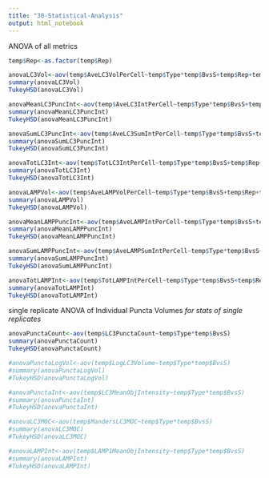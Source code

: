 ```yaml
---
title: "30-Statistical-Analysis"
output: html_notebook
---
```


ANOVA of all metrics

```r
temp$Rep<-as.factor(temp$Rep)

anovaLC3Vol<-aov(temp$AveLC3VolPerCell~temp$Type*temp$BvsS+temp$Rep+temp$Rep:temp$Type)
summary(anovaLC3Vol)
TukeyHSD(anovaLC3Vol)

anovaMeanLC3PuncInt<-aov(temp$AveLC3IntPerCell~temp$Type*temp$BvsS+temp$Rep+temp$Rep:temp$Type)
summary(anovaMeanLC3PuncInt)
TukeyHSD(anovaMeanLC3PuncInt)

anovaSumLC3PuncInt<-aov(temp$AveLC3SumIntPerCell~temp$Type*temp$BvsS+temp$Rep+temp$Rep:temp$Type)
summary(anovaSumLC3PuncInt)
TukeyHSD(anovaSumLC3PuncInt)

anovaTotLC3Int<-aov(temp$TotLC3IntPerCell~temp$Type*temp$BvsS+temp$Rep+temp$Rep:temp$Type)
summary(anovaTotLC3Int)
TukeyHSD(anovaTotLC3Int)

anovaLAMPVol<-aov(temp$AveLAMPVolPerCell~temp$Type*temp$BvsS+temp$Rep+temp$Rep:temp$Type)
summary(anovaLAMPVol)
TukeyHSD(anovaLAMPVol)

anovaMeanLAMPPuncInt<-aov(temp$AveLAMPIntPerCell~temp$Type*temp$BvsS+temp$Rep+temp$Rep:temp$Type)
summary(anovaMeanLAMPPuncInt)
TukeyHSD(anovaMeanLAMPPuncInt)

anovaSumLAMPPuncInt<-aov(temp$AveLAMPSumIntPerCell~temp$Type*temp$BvsS+temp$Rep+temp$Rep:temp$Type)
summary(anovaSumLAMPPuncInt)
TukeyHSD(anovaSumLAMPPuncInt)

anovaTotLAMPInt<-aov(temp$TotLAMPIntPerCell~temp$Type*temp$BvsS+temp$Rep+temp$Rep:temp$Type)
summary(anovaTotLAMPInt)
TukeyHSD(anovaTotLAMPInt)
```

single replicate ANOVA of Individual Puncta Volumes 
*for stats of single replicates*
```r
anovaPunctaCount<-aov(temp$LC3PunctaCount~temp$Type*temp$BvsS)
summary(anovaPunctaCount)
TukeyHSD(anovaPunctaCount)

#anovaPunctaLogVol<-aov(temp$LogLC3Volume~temp$Type*temp$BvsS)
#summary(anovaPunctaLogVol)
#TukeyHSD(anovaPunctaLogVol)

#anovaPunctaInt<-aov(temp$LC3MeanObjIntensity~temp$Type*temp$BvsS)
#summary(anovaPunctaInt)
#TukeyHSD(anovaPunctaInt)

#anovaLC3MOC<-aov(temp$MandersLC3MOC~temp$Type*temp$BvsS)
#summary(anovaLC3MOC)
#TukeyHSD(anovaLC3MOC)

#anovaLAMPInt<-aov(temp$LAMP1MeanObjIntensity~temp$Type*temp$BvsS)
#summary(anovaLAMPInt)
#TukeyHSD(anovaLAMPInt)
```